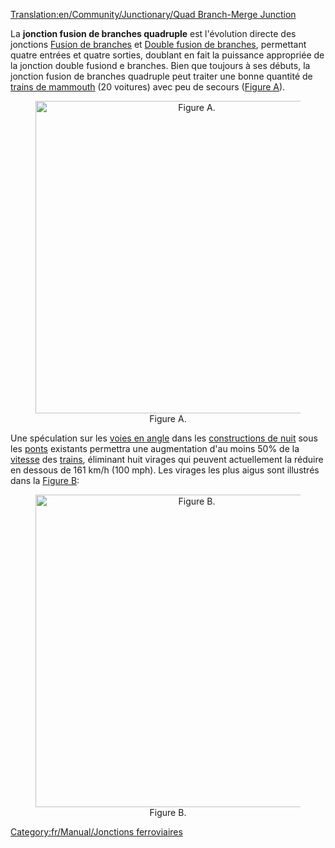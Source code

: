 [[Translation:en/Community/Junctionary/Quad Branch-Merge Junction]]

{{fr/Community/Junctionary/Menu de Croisements}}
La '''jonction fusion de branches quadruple''' est l'évolution directe des jonctions [[fr/Community/Junctionary/Fusion de branches|Fusion de branches]] et [[fr/Community/Junctionary/Double fusion de branches|Double fusion de branches]], permettant quatre entrées et quatre sorties, doublant en fait la puissance appropriée de la jonction double fusiond e branches. Bien que toujours à ses débuts, la jonction fusion de branches quadruple peut traiter une bonne quantité de [[fr/Archive/Manual/Settings/Train de mammouth|trains de mammouth]] (20 voitures) avec peu de secours ([[:File:en/Community/Junctionary/NewQBMJ.png|Figure A]]).

<center>[[File:en/Community/Junctionary/NewQBMJ.png|thumb|center|500px|Figure A.]]</center>

Une spéculation sur les [[fr/Archive/Manual/Nouveau pont|voies en angle]] dans les [[fr/Archive/Community/Construction de nuit|constructions de nuit]] sous les [[fr/Manual/Ponts|ponts]] existants permettra une augmentation d'au moins 50% de la [[fr/Archive/Manual/Settings/Afficher la vitesse des trains|vitesse]] des [[fr/Manual/Trains|trains]], éliminant huit virages qui peuvent actuellement la réduire en dessous de 161 km/h (100 mph). Les virages les plus aigus sont illustrés dans la [[:File:en/Community/Junctionary/Sharpcorners.png|Figure B]]:

<center>[[File:en/Community/Junctionary/Sharpcorners.png|thumb|center|500px|Figure B.]]</center>

[[Category:fr/Manual/Jonctions ferroviaires]]
